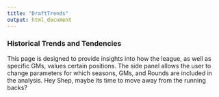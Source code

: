 ```yaml
---
title: "DraftTrends"
output: html_document
---
```


### Historical Trends and Tendencies  
This page is designed to provide insights into how the league, as well as specific GMs, values certain positions. The side panel allows the user to change parameters for which seasons, GMs, and Rounds are included in the analysis. Hey Shep, maybe its time to move away from the running backs?  
